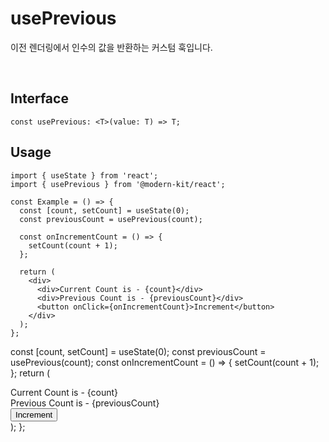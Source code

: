 
# usePrevious

이전 렌더링에서 인수의 값을 반환하는 커스텀 훅입니다.

<br />

## Interface
```tsx
const usePrevious: <T>(value: T) => T;
```

## Usage

```tsx
import { useState } from 'react';
import { usePrevious } from '@modern-kit/react';

const Example = () => {
  const [count, setCount] = useState(0);
  const previousCount = usePrevious(count);

  const onIncrementCount = () => {
    setCount(count + 1);
  };

  return (
    <div>
      <div>Current Count is - {count}</div>
      <div>Previous Count is - {previousCount}</div>
      <button onClick={onIncrementCount}>Increment</button>
    </div>
  );
};
```

  const [count, setCount] = useState(0);
  const previousCount = usePrevious(count);
  const onIncrementCount = () => {
    setCount(count + 1);
  };
  return (
    <div>
      <div>Current Count is - {count}</div>
      <div>Previous Count is - {previousCount}</div>
      <button onClick={onIncrementCount}>Increment</button>
    </div>
  );
};

<Example />